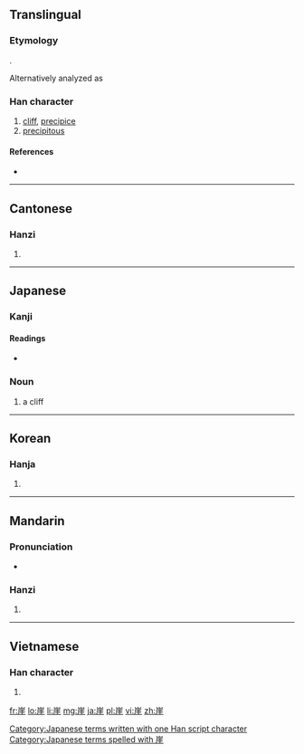 {{also|岸}}
==Translingual==
===Etymology===
{{Han compound|山|t1=mountain|厓|t2=cliff|ls=psc|c1=s|c2=p}}.

Alternatively analyzed as {{Han compound|屵|t1=cliff|圭|ls=psc|c1=s|c2=p}}

===Han character===
{{Han char|rn=46|rad=山|as=08|sn=11|four=2221<sub>4</sub>|canj=山一土土 (UMGG)|ids=⿱[[山]][[厓]]}}

# [[cliff]], [[precipice]]
# [[precipitous]]

====References====
* {{Han ref|kx=0314.080|dkj=08180|dj=0614.250|hdz=10778.080|uh=5D16|ud=23830|bh=B156|bd=45398}}

----

==Cantonese==

===Hanzi===
{{yue-hanzi|jyut=|y=ngaai4}}

# {{defn|lang=yue|sort=山08}}

----

==Japanese==

===Kanji===
{{ja-kanji|grade=c|rs=山08}}

====Readings====
* {{ja-readings|on=[[がい]] (gai)|kun=[[がけ]] (gake)}}

===Noun===
{{ja-noun|k|hira=がけ|rom=gake|hidx=かけ'}}

# a cliff

[[Category:Japanese terms written with one Han script character]]
[[Category:Japanese terms spelled with 崖]]
----

==Korean==

===Hanja===
{{ko-hanja|hangeul=[[애]], [[의]]|rv=ae, ui|mr=ae, ŭi}}

# {{defn|lang=ko|sort=山08}}

----

==Mandarin==

===Pronunciation===
* {{audio|Zh-yá.ogg|Audio}}

===Hanzi===
{{cmn-hanzi|pin=[[yá]] ([[ya2]]), [[yái]] ([[yai2]])|wg=ya<sup>2</sup>, yai<sup>2</sup>}}

# {{defn|lang=cmn|sort=山08}}

----

==Vietnamese==

===Han character===
{{vi-hantu|[[nhai]], [[day]]|rs=山08}}

# {{defn|lang=vi|sort=山08}}

[[fr:崖]]
[[lo:崖]]
[[li:崖]]
[[mg:崖]]
[[ja:崖]]
[[pl:崖]]
[[vi:崖]]
[[zh:崖]]